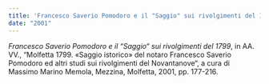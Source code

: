 ```yaml
---
title: 'Francesco Saverio Pomodoro e il "Saggio" sui rivolgimenti del 1799'
date: "2001"
---
```


_Francesco Saverio Pomodoro e il “Saggio“ sui rivolgimenti del 1799_, in AA. VV., “Molfetta 1799. «Saggio istorico» del notaro Francesco Saverio Pomodoro ed altri studi sui rivolgimenti del Novantanove“, a cura di Massimo Marino Memola, Mezzina, Molfetta, 2001, pp. 177-216.

